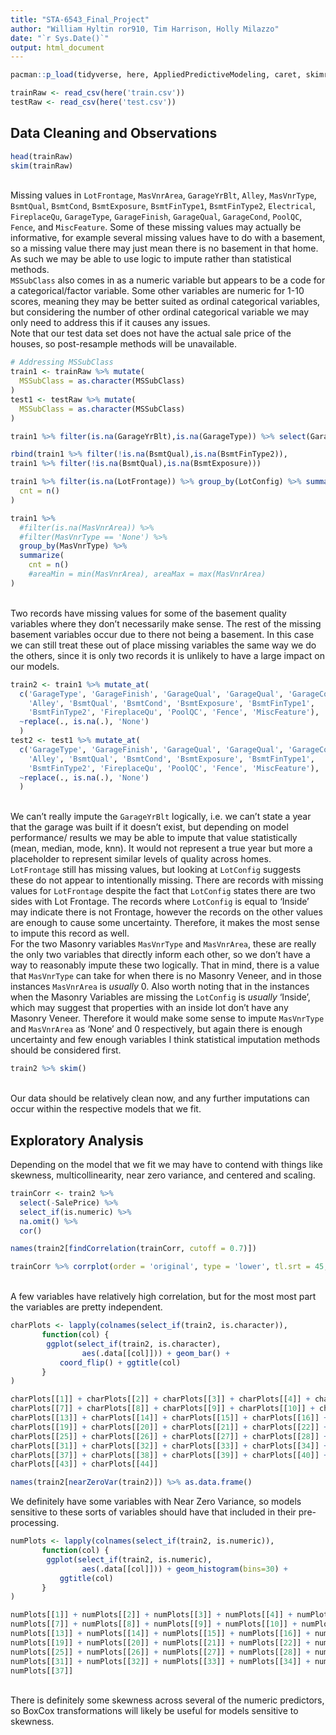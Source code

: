 ---
title: "STA-6543_Final_Project"
author: "William Hyltin ror910, Tim Harrison, Holly Milazzo"
date: "`r Sys.Date()`"
output: html_document
---

```{r setup, include=FALSE}
pacman::p_load(tidyverse, here, AppliedPredictiveModeling, caret, skimr, corrplot, patchwork)

trainRaw <- read_csv(here('train.csv'))
testRaw <- read_csv(here('test.csv'))
```

## Data Cleaning and Observations

```{r}
head(trainRaw)
skim(trainRaw)
```
\
    Missing values in `LotFrontage`, `MasVnrArea`, `GarageYrBlt`, `Alley`, `MasVnrType`, `BsmtQual`, `BsmtCond`, `BsmtExposure`, `BsmtFinType1`, `BsmtFinType2`, `Electrical`, `FireplaceQu`, `GarageType`, `GarageFinish`, `GarageQual`, `GarageCond`, `PoolQC`, `Fence`, and `MiscFeature`. Some of these missing values may actually be informative, for example several missing values have to do with a basement, so a missing value there may just mean there is no basement in that home. As such we may be able to use logic to impute rather than statistical methods.  
`MSSubClass` also comes in as a numeric variable but appears to be a code for a categorical/factor variable. Some other variables are numeric for 1-10 scores, meaning they may be better suited as ordinal categorical variables, but considering the number of other ordinal categorical variable we may only need to address this if it causes any issues.  
Note that our test data set does not have the actual sale price of the houses, so post-resample methods will be unavailable.  

```{r}
# Addressing MSSubClass
train1 <- trainRaw %>% mutate(
  MSSubClass = as.character(MSSubClass)
)
test1 <- testRaw %>% mutate(
  MSSubClass = as.character(MSSubClass)
)
```

```{r}
train1 %>% filter(is.na(GarageYrBlt),is.na(GarageType)) %>% select(GarageType) %>% nrow()
```
```{r}
rbind(train1 %>% filter(!is.na(BsmtQual),is.na(BsmtFinType2)),
train1 %>% filter(!is.na(BsmtQual),is.na(BsmtExposure)))
```
```{r}
train1 %>% filter(is.na(LotFrontage)) %>% group_by(LotConfig) %>% summarize(
  cnt = n()
)
```
```{r}
train1 %>% 
  #filter(is.na(MasVnrArea)) %>%
  #filter(MasVnrType == 'None') %>%
  group_by(MasVnrType) %>% 
  summarize(
    cnt = n()
    #areaMin = min(MasVnrArea), areaMax = max(MasVnrArea)
)
```

\
Two records have missing values for some of the basement quality variables where they don't necessarily make sense. The rest of the missing basement variables occur due to there not being a basement. In this case we can still treat these out of place missing variables the same way we do the others, since it is only two records it is unlikely to have a large impact on our models.

```{r}
train2 <- train1 %>% mutate_at(
  c('GarageType', 'GarageFinish', 'GarageQual', 'GarageQual', 'GarageCond', 
    'Alley', 'BsmtQual', 'BsmtCond', 'BsmtExposure', 'BsmtFinType1', 
    'BsmtFinType2', 'FireplaceQu', 'PoolQC', 'Fence', 'MiscFeature'),
  ~replace(., is.na(.), 'None')
  )
test2 <- test1 %>% mutate_at(
  c('GarageType', 'GarageFinish', 'GarageQual', 'GarageQual', 'GarageCond', 
    'Alley', 'BsmtQual', 'BsmtCond', 'BsmtExposure', 'BsmtFinType1', 
    'BsmtFinType2', 'FireplaceQu', 'PoolQC', 'Fence', 'MiscFeature'),
  ~replace(., is.na(.), 'None')
  )
```
\
We can't really impute the `GarageYrBlt` logically, i.e. we can't state a year that the garage was built if it doesn't exist, but depending on model performance/ results we may be able to impute that value statistically (mean, median, mode, knn). It would not represent a true year but more a placeholder to represent similar levels of quality across homes.   
`LotFrontage` still has missing values, but looking at `LotConfig` suggests these do not appear to intentionally missing. There are records with missing values for `LotFrontage` despite the fact that `LotConfig` states there are two sides with Lot Frontage. The records where `LotConfig` is equal to 'Inside' may indicate there is not Frontage, however the records on the other values are enough to cause some uncertainty. Therefore, it makes the most sense to impute this record as well.  
For the two Masonry variables `MasVnrType` and `MasVnrArea`, these are really the only two variables that directly inform each other, so we don't have a way to reasonably impute these two logically. That in mind, there is a value that `MasVnrType` can take for when there is no Masonry Veneer, and in those instances `MasVnrArea` is *usually* 0. Also worth noting that in the instances when the Masonry Variables are missing the `LotConfig` is *usually* 'Inside', which may suggest that properties with an inside lot don't have any Masonry Veneer. Therefore it would make some sense to impute `MasVnrType` and `MasVnrArea` as 'None' and 0 respectively, but again there is enough uncertainty and few enough variables I think statistical imputation methods should be considered first.  

```{r}
train2 %>% skim()
```
\
Our data should be relatively clean now, and any further imputations can occur within the respective models that we fit.

## Exploratory Analysis

  Depending on the model that we fit we may have to contend with things like skewness, multicollinearity, near zero variance, and centered and scaling. 

```{r}
trainCorr <- train2 %>% 
  select(-SalePrice) %>% 
  select_if(is.numeric) %>%  
  na.omit() %>% 
  cor()

names(train2[findCorrelation(trainCorr, cutoff = 0.7)])

trainCorr %>% corrplot(order = 'original', type = 'lower', tl.srt = 45, tl.cex = 0.7)
```
\
A few variables have relatively high correlation, but for the most most part the variables are pretty independent.

```{r}
charPlots <- lapply(colnames(select_if(train2, is.character)),
       function(col) {
        ggplot(select_if(train2, is.character),
                aes(.data[[col]])) + geom_bar() +
           coord_flip() + ggtitle(col)
       }
)

charPlots[[1]] + charPlots[[2]] + charPlots[[3]] + charPlots[[4]] + charPlots[[5]] + charPlots[[6]] +
charPlots[[7]] + charPlots[[8]] + charPlots[[9]] + charPlots[[10]] + charPlots[[11]] + charPlots[[12]]
charPlots[[13]] + charPlots[[14]] + charPlots[[15]] + charPlots[[16]] + charPlots[[17]] + charPlots[[18]] +
charPlots[[19]] + charPlots[[20]] + charPlots[[21]] + charPlots[[22]] + charPlots[[23]] + charPlots[[24]]
charPlots[[25]] + charPlots[[26]] + charPlots[[27]] + charPlots[[28]] + charPlots[[29]] + charPlots[[30]] +
charPlots[[31]] + charPlots[[32]] + charPlots[[33]] + charPlots[[34]] + charPlots[[35]] + charPlots[[36]]
charPlots[[37]] + charPlots[[38]] + charPlots[[39]] + charPlots[[40]] + charPlots[[41]] + charPlots[[42]] +
charPlots[[43]] + charPlots[[44]]

names(train2[nearZeroVar(train2)]) %>% as.data.frame()
```
We definitely have some variables with Near Zero Variance, so models sensitive to these sorts of variables should have that included in their pre-processing.

```{r, warning=FALSE}
numPlots <- lapply(colnames(select_if(train2, is.numeric)),
       function(col) {
        ggplot(select_if(train2, is.numeric),
                aes(.data[[col]])) + geom_histogram(bins=30) +
           ggtitle(col)
       }
)

numPlots[[1]] + numPlots[[2]] + numPlots[[3]] + numPlots[[4]] + numPlots[[5]] + numPlots[[6]] +
numPlots[[7]] + numPlots[[8]] + numPlots[[9]] + numPlots[[10]] + numPlots[[11]] + numPlots[[12]]
numPlots[[13]] + numPlots[[14]] + numPlots[[15]] + numPlots[[16]] + numPlots[[17]] + numPlots[[18]] +
numPlots[[19]] + numPlots[[20]] + numPlots[[21]] + numPlots[[22]] + numPlots[[23]] + numPlots[[24]]
numPlots[[25]] + numPlots[[26]] + numPlots[[27]] + numPlots[[28]] + numPlots[[29]] + numPlots[[30]] +
numPlots[[31]] + numPlots[[32]] + numPlots[[33]] + numPlots[[34]] + numPlots[[35]] + numPlots[[36]]
numPlots[[37]]
```
\
There is definitely some skewness across several of the numeric predictors, so BoxCox transformations will likely be useful for models sensitive to skewness.
